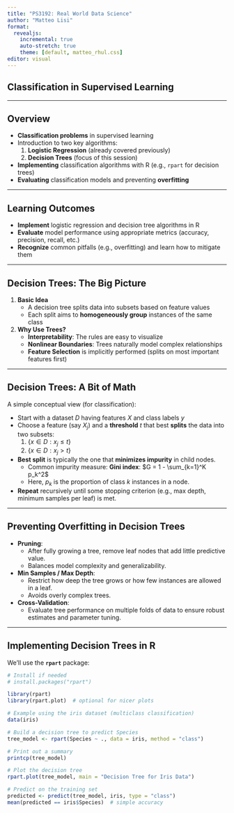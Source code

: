 ```yaml
---
title: "PS3192: Real World Data Science"
author: "Matteo Lisi"
format:
  revealjs:
    incremental: true
    auto-stretch: true
    theme: [default, matteo_rhul.css]
editor: visual
---
```


## Classification in Supervised Learning

---

## Overview

- **Classification problems** in supervised learning
- Introduction to two key algorithms:
  1. **Logistic Regression** (already covered previously)
  2. **Decision Trees** (focus of this session)
- **Implementing** classification algorithms with R (e.g., `rpart` for decision trees)
- **Evaluating** classification models and preventing **overfitting**

---

## Learning Outcomes

- **Implement** logistic regression and decision tree algorithms in R
- **Evaluate** model performance using appropriate metrics (accuracy, precision, recall, etc.)
- **Recognize** common pitfalls (e.g., overfitting) and learn how to mitigate them

---

## Decision Trees: The Big Picture

1. **Basic Idea**  
   - A decision tree splits data into subsets based on feature values  
   - Each split aims to **homogeneously group** instances of the same class

2. **Why Use Trees?**  
   - **Interpretability**: The rules are easy to visualize  
   - **Nonlinear Boundaries**: Trees naturally model complex relationships  
   - **Feature Selection** is implicitly performed (splits on most important features first)

---

## Decision Trees: A Bit of Math

A simple conceptual view (for classification):

- Start with a dataset $D$ having features $X$ and class labels $y$
- Choose a feature (say $X_j$) and a **threshold** $t$ that best **splits** the data into two subsets:
  1. $\{ x \in D : x_j \le t \}$
  2. $\{ x \in D : x_j > t \}$

- **Best split** is typically the one that **minimizes impurity** in child nodes.  
  - Common impurity measure: **Gini index**: $G = 1 - \sum_{k=1}^K p_k^2$
  - Here, $p_k$ is the proportion of class $k$ instances in a node.

- **Repeat** recursively until some stopping criterion (e.g., max depth, minimum samples per leaf) is met.

---

## Preventing Overfitting in Decision Trees

- **Pruning**:  
  - After fully growing a tree, remove leaf nodes that add little predictive value.  
  - Balances model complexity and generalizability.

- **Min Samples / Max Depth**:  
  - Restrict how deep the tree grows or how few instances are allowed in a leaf.  
  - Avoids overly complex trees.

- **Cross-Validation**:  
  - Evaluate tree performance on multiple folds of data to ensure robust estimates and parameter tuning.

---

## Implementing Decision Trees in R

We’ll use the **`rpart`** package:

```r
# Install if needed
# install.packages("rpart")

library(rpart)
library(rpart.plot)  # optional for nicer plots

# Example using the iris dataset (multiclass classification)
data(iris)

# Build a decision tree to predict Species
tree_model <- rpart(Species ~ ., data = iris, method = "class")

# Print out a summary
printcp(tree_model)

# Plot the decision tree
rpart.plot(tree_model, main = "Decision Tree for Iris Data")

# Predict on the training set
predicted <- predict(tree_model, iris, type = "class")
mean(predicted == iris$Species)  # simple accuracy

```
